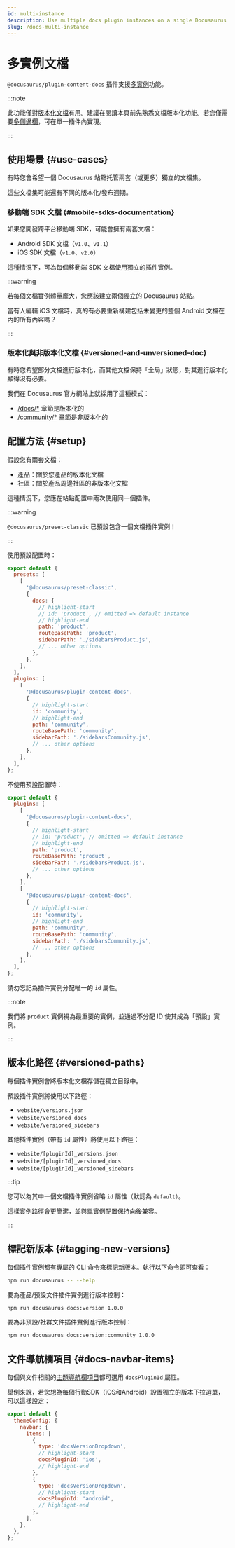 ```yaml
---
id: multi-instance
description: Use multiple docs plugin instances on a single Docusaurus site.
slug: /docs-multi-instance
---
```


# 多實例文檔

`@docusaurus/plugin-content-docs` 插件支援[多實例](../../using-plugins.mdx#multi-instance-plugins-and-plugin-ids)功能。

:::note

此功能僅對[版本化文檔](./versioning.mdx)有用。建議在閱讀本頁前先熟悉文檔版本化功能。若您僅需要[多側邊欄](./sidebar/multiple-sidebars.mdx)，可在單一插件內實現。

:::

## 使用場景 {#use-cases}

有時您會希望一個 Docusaurus 站點托管兩套（或更多）獨立的文檔集。

這些文檔集可能還有不同的版本化/發布週期。

### 移動端 SDK 文檔 {#mobile-sdks-documentation}

如果您開發跨平台移動端 SDK，可能會擁有兩套文檔：

- Android SDK 文檔（`v1.0`、`v1.1`）
- iOS SDK 文檔（`v1.0`、`v2.0`）

這種情況下，可為每個移動端 SDK 文檔使用獨立的插件實例。

:::warning

若每個文檔實例體量龐大，您應該建立兩個獨立的 Docusaurus 站點。

當有人編輯 iOS 文檔時，真的有必要重新構建包括未變更的整個 Android 文檔在內的所有內容嗎？

:::

### 版本化與非版本化文檔 {#versioned-and-unversioned-doc}

有時您希望部分文檔進行版本化，而其他文檔保持「全局」狀態，對其進行版本化顯得沒有必要。

我們在 Docusaurus 官方網站上就採用了這種模式：

- [/docs/\*](/docs) 章節是版本化的
- [/community/\*](/community/support) 章節是非版本化的

## 配置方法 {#setup}

假設您有兩套文檔：

- 產品：關於您產品的版本化文檔
- 社區：關於產品周邊社區的非版本化文檔

這種情況下，您應在站點配置中兩次使用同一個插件。

:::warning

`@docusaurus/preset-classic` 已預設包含一個文檔插件實例！

:::

使用預設配置時：

```js title="docusaurus.config.js"
export default {
  presets: [
    [
      '@docusaurus/preset-classic',
      {
        docs: {
          // highlight-start
          // id: 'product', // omitted => default instance
          // highlight-end
          path: 'product',
          routeBasePath: 'product',
          sidebarPath: './sidebarsProduct.js',
          // ... other options
        },
      },
    ],
  ],
  plugins: [
    [
      '@docusaurus/plugin-content-docs',
      {
        // highlight-start
        id: 'community',
        // highlight-end
        path: 'community',
        routeBasePath: 'community',
        sidebarPath: './sidebarsCommunity.js',
        // ... other options
      },
    ],
  ],
};
```

不使用預設配置時：

```js title="docusaurus.config.js"
export default {
  plugins: [
    [
      '@docusaurus/plugin-content-docs',
      {
        // highlight-start
        // id: 'product', // omitted => default instance
        // highlight-end
        path: 'product',
        routeBasePath: 'product',
        sidebarPath: './sidebarsProduct.js',
        // ... other options
      },
    ],
    [
      '@docusaurus/plugin-content-docs',
      {
        // highlight-start
        id: 'community',
        // highlight-end
        path: 'community',
        routeBasePath: 'community',
        sidebarPath: './sidebarsCommunity.js',
        // ... other options
      },
    ],
  ],
};
```

請勿忘記為插件實例分配唯一的 `id` 屬性。

:::note

我們將 `product` 實例視為最重要的實例，並通過不分配 ID 使其成為「預設」實例。

:::

## 版本化路徑 {#versioned-paths}

每個插件實例會將版本化文檔存儲在獨立目錄中。

預設插件實例將使用以下路徑：

- `website/versions.json`
- `website/versioned_docs`
- `website/versioned_sidebars`

其他插件實例（帶有 `id` 屬性）將使用以下路徑：

- `website/[pluginId]_versions.json`
- `website/[pluginId]_versioned_docs`
- `website/[pluginId]_versioned_sidebars`

:::tip

您可以為其中一個文檔插件實例省略 `id` 屬性（默認為 `default`）。

這樣實例路徑會更簡潔，並與單實例配置保持向後兼容。

:::

## 標記新版本 {#tagging-new-versions}

每個插件實例都有專屬的 CLI 命令來標記新版本。執行以下命令即可查看：

```bash npm2yarn
npm run docusaurus -- --help
```

要為產品/預設文件插件實例進行版本控制：

```bash npm2yarn
npm run docusaurus docs:version 1.0.0
```

要為非預設/社群文件插件實例進行版本控制：

```bash npm2yarn
npm run docusaurus docs:version:community 1.0.0
```

## 文件導航欄項目 {#docs-navbar-items}

每個與文件相關的[主題導航欄項目](../../api/themes/theme-configuration.mdx#navbar)都可選用 `docsPluginId` 屬性。

舉例來說，若您想為每個行動SDK（iOS和Android）設置獨立的版本下拉選單，可以這樣設定：

```js title="docusaurus.config.js"
export default {
  themeConfig: {
    navbar: {
      items: [
        {
          type: 'docsVersionDropdown',
          // highlight-start
          docsPluginId: 'ios',
          // highlight-end
        },
        {
          type: 'docsVersionDropdown',
          // highlight-start
          docsPluginId: 'android',
          // highlight-end
        },
      ],
    },
  },
};
```